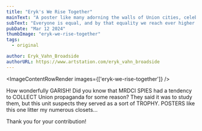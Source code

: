 ```yaml
---
title: "Eryk's We Rise Together"
mainText: "A poster like many adorning the walls of Union cities, celebrating their achievements in spaceflight."
subText: "Everyone is equal, and by that equality we reach ever higher."
pubDate: "Mar 12 2024"
thumbImage: "eryk-we-rise-together"
tags:
  - original

author: Eryk_Vahn_Broadside
authorURL: https://www.artstation.com/eryk_vahn_broadside
---
```



<ImageContentRowRender 
  images={['eryk-we-rise-together']}
/>

<QuoteRow author={AuthorUniserve} >
How wonderfully GARISH! Did you know that MRDCI SPIES had a tendency to COLLECT Union propaganda for some reason? They said it was to study them, but this unit suspects they served as a sort of TROPHY. POSTERS like this one litter my numerous closets...

Thank you for your contribution!
</QuoteRow>